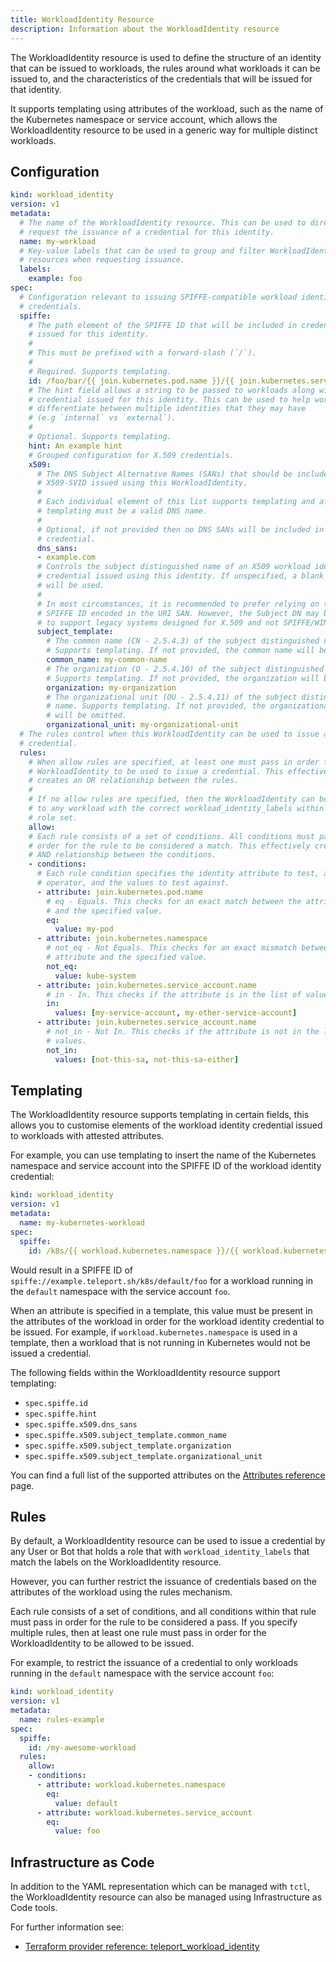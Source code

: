 ```yaml
---
title: WorkloadIdentity Resource
description: Information about the WorkloadIdentity resource
---
```


The WorkloadIdentity resource is used to define the structure of an identity
that can be issued to workloads, the rules around what workloads it can be
issued to, and the characteristics of the credentials that will be issued for
that identity.

It supports templating using attributes of the workload, such as the name of the
Kubernetes namespace or service account, which allows the WorkloadIdentity
resource to be used in a generic way for multiple distinct workloads.

## Configuration

```yaml
kind: workload_identity
version: v1
metadata:
  # The name of the WorkloadIdentity resource. This can be used to directly
  # request the issuance of a credential for this identity.
  name: my-workload
  # Key-value labels that can be used to group and filter WorkloadIdentity
  # resources when requesting issuance.
  labels:
    example: foo
spec:
  # Configuration relevant to issuing SPIFFE-compatible workload identity
  # credentials.
  spiffe:
    # The path element of the SPIFFE ID that will be included in credentials
    # issued for this identity.
    #
    # This must be prefixed with a forward-slash (`/`).
    #
    # Required. Supports templating.
    id: /foo/bar/{{ join.kubernetes.pod.name }}/{{ join.kubernetes.service_account.name }}
    # The hint field allows a string to be passed to workloads along with a
    # credential issued for this identity. This can be used to help workloads
    # differentiate between multiple identities that they may have
    # (e.g `internal` vs `external`).
    #
    # Optional. Supports templating.
    hint: An example hint
    # Grouped configuration for X.509 credentials.
    x509:
      # The DNS Subject Alternative Names (SANs) that should be included in any
      # X509-SVID issued using this WorkloadIdentity.
      #
      # Each individual element of this list supports templating and after
      # templating must be a valid DNS name.
      #
      # Optional, if not provided then no DNS SANs will be included in the X.509
      # credential.
      dns_sans:
      - example.com
      # Controls the subject distinguished name of an X509 workload identity
      # credential issued using this identity. If unspecified, a blank subject
      # will be used.
      #
      # In most circumstances, it is recommended to prefer relying on the
      # SPIFFE ID encoded in the URI SAN. However, the Subject DN may be needed
      # to support legacy systems designed for X.509 and not SPIFFE/WIMSE.
      subject_template:
        # The common name (CN - 2.5.4.3) of the subject distinguished name.
        # Supports templating. If not provided, the common name will be omitted.
        common_name: my-common-name
        # The organization (O - 2.5.4.10) of the subject distinguished name.
        # Supports templating. If not provided, the organization will be omitted.
        organization: my-organization
        # The organizational unit (OU - 2.5.4.11) of the subject distinguished
        # name. Supports templating. If not provided, the organizational unit
        # will be omitted.
        organizational_unit: my-organizational-unit
  # The rules control when this WorkloadIdentity can be used to issue a
  # credential.
  rules:
    # When allow rules are specified, at least one must pass in order for the
    # WorkloadIdentity to be used to issue a credential. This effectively
    # creates an OR relationship between the rules.
    #
    # If no allow rules are specified, then the WorkloadIdentity can be issued
    # to any workload with the correct workload_identity_labels within their
    # role set.
    allow:
    # Each rule consists of a set of conditions. All conditions must pass in
    # order for the rule to be considered a match. This effectively creates an
    # AND relationship between the conditions.
    - conditions:
      # Each rule condition specifies the identity attribute to test, an
      # operator, and the values to test against.
      - attribute: join.kubernetes.pod.name
        # eq - Equals. This checks for an exact match between the attribute
        # and the specified value.
        eq:
          value: my-pod
      - attribute: join.kubernetes.namespace
        # not_eq - Not Equals. This checks for an exact mismatch between the
        # attribute and the specified value.
        not_eq:
          value: kube-system
      - attribute: join.kubernetes.service_account.name
        # in - In. This checks if the attribute is in the list of values.
        in:
          values: [my-service-account, my-other-service-account]
      - attribute: join.kubernetes.service_account.name
        # not_in - Not In. This checks if the attribute is not in the list of
        # values.
        not_in:
          values: [not-this-sa, not-this-sa-either]
```

## Templating

The WorkloadIdentity resource supports templating in certain fields, this allows
you to customise elements of the workload identity credential issued to
workloads with attested attributes.

For example, you can use templating to insert the name of the Kubernetes
namespace and service account into the SPIFFE ID of the workload identity
credential:

```yaml
kind: workload_identity
version: v1
metadata:
  name: my-kubernetes-workload
spec:
  spiffe:
    id: /k8s/{{ workload.kubernetes.namespace }}/{{ workload.kubernetes.service_account }}
```

Would result in a SPIFFE ID of `spiffe://example.teleport.sh/k8s/default/foo`
for a workload running in the `default` namespace with the service account `foo`.

When an attribute is specified in a template, this value must be present in the
attributes of the workload in order for the workload identity credential to be
issued. For example, if `workload.kubernetes.namespace` is used in a template,
then a workload that is not running in Kubernetes would not be issued a
credential.

The following fields within the WorkloadIdentity resource support templating:

- `spec.spiffe.id`
- `spec.spiffe.hint`
- `spec.spiffe.x509.dns_sans`
- `spec.spiffe.x509.subject_template.common_name`
- `spec.spiffe.x509.subject_template.organization`
- `spec.spiffe.x509.subject_template.organizational_unit`

You can find a full list of the supported attributes on the
[Attributes reference](./attributes.mdx) page.

## Rules

By default, a WorkloadIdentity resource can be used to issue a credential by any
User or Bot that holds a role that with `workload_identity_labels` that match
the labels on the WorkloadIdentity resource.

However, you can further restrict the issuance of credentials based on the
attributes of the workload using the rules mechanism.

Each rule consists of a set of conditions, and all conditions within that rule
must pass in order for the rule to be considered a pass. If you specify
multiple rules, then at least one rule must pass in order for the
WorkloadIdentity to be allowed to be issued.

For example, to restrict the issuance of a credential to only workloads running
in the `default` namespace with the service account `foo`:

```yaml
kind: workload_identity
version: v1
metadata:
  name: rules-example
spec:
  spiffe:
    id: /my-awesome-workload
  rules:
    allow:
    - conditions:
      - attribute: workload.kubernetes.namespace
        eq:
          value: default
      - attribute: workload.kubernetes.service_account
        eq:
          value: foo
```


## Infrastructure as Code

In addition to the YAML representation which can be managed with `tctl`, the
WorkloadIdentity resource can also be managed using Infrastructure as Code
tools.

For further information see:

- [Terraform provider reference: teleport_workload_identity](../terraform-provider/resources/workload_identity.mdx)

